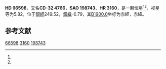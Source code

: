 {{Starbox begin
| name = HD 66598
}}
{{Starbox observe
| epoch = [[J2000.0|J2000.0]]
| constell = {{星座名待查}}<ref name=SIMBAD>{{cite web
 | url=http://simbad.u-strasbg.fr/simbad/sim-id?Ident=HR+3160
 | title =Pulsating variable Star
 | publisher=Centre de Données astronomiques de Strasbourg
 | work=SIMBAD
 | accessdate=2012-07-13}}</ref><ref name=DATA>{{cite web
 | url=http://vizier.u-strasbg.fr/viz-bin/VizieR-5?-out.add=.&-source=5050&-corr=PK=HR&-out.max=9999&HR=3160
 | title=VizieR Detailed Page
 | accessdate=2012-07-13
 | archive-date=2016-03-05
 | archive-url=https://web.archive.org/web/20160305020944/http://vizier.u-strasbg.fr/viz-bin/VizieR-5?-out.add=.&-source=5050&-corr=PK=HR&-out.max=9999&HR=3160
 | dead-url=no
 }}</ref>
| 星官 = 
| ra = {{RA|8|3|4.1}}<ref name=SIMBAD /><ref name=DATA />
| dec = {{DEC|-32|27|50}}<ref name=SIMBAD /><ref name=DATA />
| appmag_v = 5.82<ref name=SIMBAD /><ref name=DATA />
}}
{{Starbox character
| class = K2-3III<ref name=SIMBAD /><ref name=DATA />
| b-v = 1.22<ref name=SIMBAD /><ref name=DATA />
| u-b = 1.28<ref name=SIMBAD /><ref name=DATA />
| r-i = <ref name=SIMBAD /><ref name=DATA />
| variable = 
}}
{{Starbox astrometry
| radial_v = 1.28
| prop_mo_ra = 49
| parallax = 
| p_error = 
}}
{{Starbox catalog
| names =CD-32 4766，[[SAO星表|SAO]] 198743，[[HD星表|HD]] 66598，[[HR星表|HR]] 3160}}
{{Starbox reference |Simbad=HR+3160}}
{{Starbox end}}

'''HD 66598'''，又名'''CD-32 4766'''，'''SAO 198743'''、'''HR 3160'''，是一颗恒星<ref name=SIMBAD /><ref name=DATA />，视星等为5.82，位于[[銀道座標系|銀經]]249.52，[[銀道座標系|銀緯]]-0.79，其[[B1900.0|B1900.0]]坐标为赤經{{RA|7|59|9.9}}，赤緯{{DEC|-32|-0.79|59}}。

== 参考文献 ==
{{reflist}}

{{star-stub}}

[[Category:HD和HDE天體|66598]]
[[Category:HR天體|3160]]
[[Category:SAO天體|198743]]